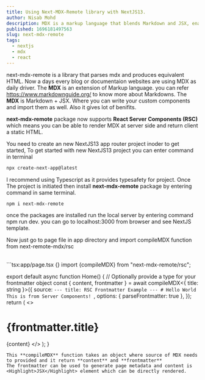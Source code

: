 ```yaml
---
title: Using Next-MDX-Remote library with NextJS13.
author: Nisab Mohd
description: MDX is a markup language that blends Markdown and JSX, enabling the seamless integration of React components within Markdown documents, commonly used for creating interactive and dynamic content in web applications.
published: 1696181497563
slug: next-mdx-remote
tags:
  - nextjs
  - mdx
  - react
---
```


<Highlight>next-mdx-remote</Highlight> is a library that parses mdx and produces
equivalent HTML. Now a days every blog or documentaion websites are using
<Highlight>MDX</Highlight> as daily driver. The **MDX** is an extension of Markup
language. you can refer https://www.markdownguide.org/ to know more about Markdowns.
The **MDX** is Markdown + JSX. Where you can write your custom components and import
them as well. Also it gives lot of benifits.

**next-mdx-remote** package now supports
**React Server Components (RSC)** which means you can be able
to render MDX at server side and return client a static HTML.

You need to create an new NextJS13 app router project inoder to get started,
To get started with new NextJS13 project you can enter command in terminal

```bash
npx create-next-app@latest
```

I recommend using Typescript as it provides typesafety for project.
Once The project is initiated then install **next-mdx-remote** package by entering command in same terminal.

```bash
npm i next-mdx-remote
```

once the packages are installed run the local server by entering command <Highlight>npm run dev</Highlight>. you can go to localhost:3000 from browser and see NextJS template.

Now just go to page file in app directory and import compileMDX function from <Highlight>next-remote-mdx/rsc</Highlight>

<br />
```tsx:app/page.tsx {}
import {compileMDX} from "next-mdx-remote/rsc";

export default async function Home() {
  // Optionally provide a type for your frontmatter object
  const { content, frontmatter } = await compileMDX<{ title: string }>({
    source: `---
      title: RSC Frontmatter Example
      ---
      # Hello World
      This is from Server Components!
    `,
    options: { parseFrontmatter: true },
  });
  return (
    <>
      <h1>{frontmatter.title}</h1>
      {content}
    </>
  );
}
```
This **compileMDX** function takes an object where source of MDX needs to provided and it return **content** and **frontmatter**
The frontmatter can be used to generate page metadata and content is <Highlight>JSX</Highlight> element which can be directly rendered.
